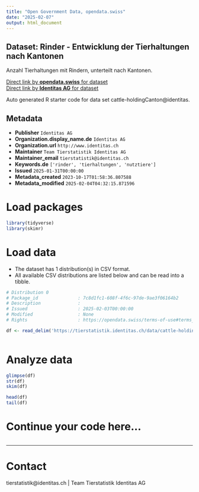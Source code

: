 ```yaml
---
title: "Open Government Data, opendata.swiss"
date: "2025-02-07"
output: html_document
---
```


## Dataset: Rinder - Entwicklung der Tierhaltungen nach Kantonen

Anzahl Tierhaltungen mit Rindern, unterteilt nach Kantonen. 

[Direct link by **opendata.swiss** for dataset](https://opendata.swiss/de/dataset/rinder-entwicklung-der-tierhaltungen-nach-kantonen)<br>
[Direct link by **Identitas AG** for dataset](https://tierstatistik.identitas.ch/)

Auto generated R starter code for data set cattle-holdingCanton@identitas.

## Metadata

- **Publisher** `Identitas AG`
- **Organization.display_name.de** `Identitas AG`
- **Organization.url** `http://www.identitas.ch`
- **Maintainer** `Team Tierstatistik Identitas AG`
- **Maintainer_email** `tierstatistik@identitas.ch`
- **Keywords.de** `['rinder', 'tierhaltungen', 'nutztiere']`
- **Issued** `2025-01-31T00:00:00`
- **Metadata_created** `2023-10-17T01:58:36.807588`
- **Metadata_modified** `2025-02-04T04:32:15.871596`


# Load packages

```r

library(tidyverse)
library(skimr)

```

# Load data

-   The dataset has 1 distribution(s) in CSV format.
-   All available CSV distributions are listed below and can be read into a tibble.

```r

# Distribution 0
# Package_id               : 7c8d1fc1-608f-4f6c-97de-9ae3f06164b2
# Description              : 
# Issued                   : 2025-02-03T00:00:00
# Modified                 : None
# Rights                   : https://opendata.swiss/terms-of-use#terms_by

df <- read_delim('https://tierstatistik.identitas.ch/data/cattle-holdingCanton.csv')



```

# Analyze data

```r

glimpse(df)
str(df)
skim(df)

head(df)
tail(df)

```

# Continue your code here...

```r

```

------------------------------------------------------------------------

# Contact

tierstatistik@identitas.ch | Team Tierstatistik Identitas AG
